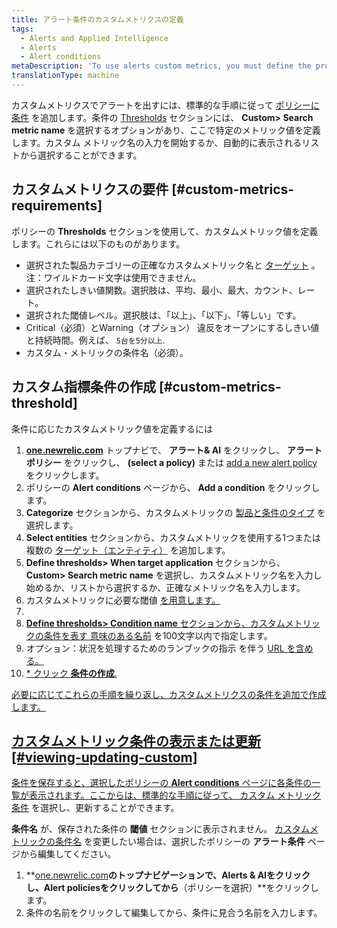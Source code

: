 ```yaml
---
title: アラート条件のカスタムメトリクスの定義
tags:
  - Alerts and Applied Intelligence
  - Alerts
  - Alert conditions
metaDescription: 'To use alerts custom metrics, you must define the product and entity, select the exact custom metric name, and define the thresholds.'
translationType: machine
---
```


カスタムメトリクスでアラートを出すには、標準的な手順に従って [ポリシーに条件](/docs/alerts/new-relic-alerts-beta/configuring-alert-policies/define-alert-conditions) を追加します。条件の [Thresholds](/docs/alerts/new-relic-alerts-beta/configuring-alert-policies/define-thresholds-trigger-alert) セクションには、 **Custom> Search metric name** を選択するオプションがあり、ここで特定のメトリック値を定義します。カスタム メトリック名の入力を開始するか、自動的に表示されるリストから選択することができます。

## カスタムメトリクスの要件 [#custom-metrics-requirements]

ポリシーの **Thresholds** セクションを使用して、カスタムメトリック値を定義します。これらには以下のものがあります。

* 選択された製品カテゴリーの正確なカスタムメトリック名と [ターゲット](/docs/alerts/new-relic-alerts-beta/configuring-alert-policies/select-product-targets-alert-condition) 。注：ワイルドカード文字は使用できません。
* 選択されたしきい値関数。選択肢は、平均、最小、最大、カウント、レート。
* 選択された閾値レベル。選択肢は、「以上」、「以下」、「等しい」です。
* Critical（必須）とWarning（オプション） 違反をオープンにするしきい値と持続時間。例えば、 `5台を5分以上`.
* カスタム・メトリックの条件名（必須）。

## カスタム指標条件の作成 [#custom-metrics-threshold]

条件に応じたカスタムメトリック値を定義するには

1. **[one.newrelic.com](https://one.newrelic.com/ "新しいウィンドウにリンクが開きます。")** トップナビで、 **アラート& AI** をクリックし、 **アラートポリシー** をクリックし、 **(select a policy)** または [add a new alert policy](/docs/alerts/new-relic-alerts-beta/configuring-alert-policies/name-or-rename-alert-policy) をクリックします。
2. ポリシーの **Alert conditions** ページから、 **Add a condition** をクリックします。
3. **Categorize** セクションから、カスタムメトリックの [製品と条件のタイプ](/docs/alerts/new-relic-alerts-beta/configuring-alert-policies/define-alert-conditions) を選択します。
4. **Select entities** セクションから、カスタムメトリックを使用する1つまたは複数の [ターゲット（エンティティ）](/docs/alerts/new-relic-alerts-beta/configuring-alert-policies/select-product-targets-alert-condition) を追加します。
5. **Define thresholds> When target application** セクションから、 **Custom> Search metric name** を選択し、カスタムメトリック名を入力し始めるか、リストから選択するか、正確なメトリック名を入力します。
6. カスタムメトリックに必要な閾値 [を用意します。](#custom-metrics-requirements)
7. [](#custom-metrics-requirements)
8. [**Define thresholds> Condition name** セクションから、カスタムメトリックの条件を表す ](#custom-metrics-requirements)[意味のある名前](/docs/alerts/new-relic-alerts-beta/configuring-alert-policies/define-alert-conditions#best-practices-conditions) を100文字以内で指定します。
9. オプション：状況を処理するためのランブックの指示 を伴う [URL を含める。](/docs/alerts/new-relic-alerts-beta/reviewing-alert-incidents/provide-runbook-instructions-alerts)
10. [\* クリック **条件の作成**.](/docs/alerts/new-relic-alerts-beta/reviewing-alert-incidents/provide-runbook-instructions-alerts)

[必要に応じてこれらの手順を繰り返し、カスタムメトリクスの条件を追加で作成します。](/docs/alerts/new-relic-alerts-beta/reviewing-alert-incidents/provide-runbook-instructions-alerts)

## [カスタムメトリック条件の表示または更新 \[#viewing-updating-custom\]](/docs/alerts/new-relic-alerts-beta/reviewing-alert-incidents/provide-runbook-instructions-alerts)

[条件を保存すると、選択したポリシーの **Alert conditions** ページに各条件の一覧が表示されます。ここからは、標準的な手順に従って、 ](/docs/alerts/new-relic-alerts-beta/reviewing-alert-incidents/provide-runbook-instructions-alerts)[カスタム メトリック条件](#custom-metrics-threshold) を選択し、更新することができます。

**条件名** が、保存された条件の **閾値** セクションに表示されません。 [カスタムメトリックの条件名](/docs/alerts/new-relic-alerts-beta/configuring-alert-policies/define-alert-conditions#rename-condition) を変更したい場合は、選択したポリシーの **アラート条件** ページから編集してください。

1. **[one.newrelic.com](https://one.newrelic.com/ "新しいウィンドウにリンクが開きます。")**のトップナビゲーションで、**Alerts & AI**をクリックし、**Alert policies**をクリックしてから**（ポリシーを選択）**をクリックします。
2. 条件の名前をクリックして編集してから、条件に見合う名前を入力します。
